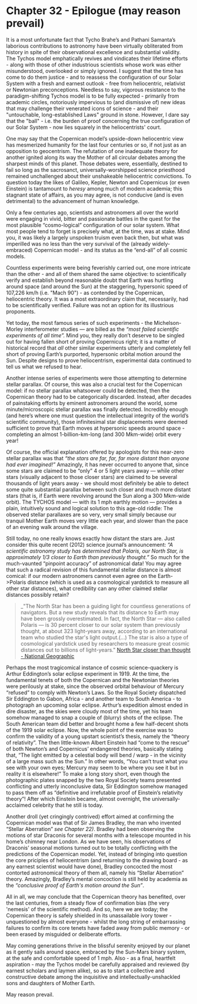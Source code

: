 Chapter 32 - Epilogue (may reason prevail)
==============================================================================

It is a most unfortunate fact that Tycho Brahe’s and Pathani Samanta’s laborious contributions to astronomy have been virtually obliterated from history in spite of their observational excellence and substantial validity. The Tychos model emphatically revives and vindicates their lifetime efforts - along with those of other industrious scientists whose work was either misunderstood, overlooked or simply ignored. I suggest that the time has come to do them justice - and to reassess the configuration of our Solar System with a fresh and earnest outlook - free from heliocentric, relativist or Newtonian preconceptions. Needless to say, vigorous resistance to the paradigm-shifting Tychos model is to be fully expected - primarily from academic circles, notoriously impervious to (and dismissive of) new ideas that may challenge their venerated icons of science - and their "untouchable, long-established Laws" ground in stone. However, I dare say that the "ball" - i.e. the burden of proof concerning the true configuration of our Solar System - now lies squarely in the heliocentrists' court. 

One may say that the Copernican model’s upside-down heliocentric view has mesmerized humanity for the last four centuries or so, if not just as an opposition to geocentrism. The refutation of one inadequate theory for another ignited along its way the Mother of all circular debates among the sharpest minds of this planet. Those debates were, essentially, destined to fail so long as the sacrosanct, universally-worshipped science priesthood remained unchallenged about their unshakeable heliocentric convictions. To question today the likes of Galileo, Kepler, Newton and Copernicus (or even Einstein) is tantamount to _heresy_ among much of modern academia; this stagnant state of affairs, as you may agree, is not conducive (and is even detrimental) to the advancement of human knowledge.

Only a few centuries ago, scientists and astronomers all over the world were engaging in vivid, bitter and passionate battles in the quest for the most plausible “cosmo-logical” configuration of our solar system. What most people tend to forget is precisely what, at the time, was at stake. Mind you, it was likely a largely unspoken truism even back then, but what was imperilled was no less than the very survival of the (already widely-embraced) Copernican model - and its status as the “end-all” of all cosmic models. 

Countless experiments were being feverishly carried out, one more intricate than the other - and all of them shared the same objective: to scientifically verify and establish beyond reasonable doubt that Earth was hurtling around space (and around the Sun) at the staggering, hypersonic speed of 107,226 km/h (i.e. "Mach 90") - as contended by the Copernican, heliocentric theory. It was a most extraordinary claim that, necessarily, had to be scientifically verified. Failure was not an option for its illustrious proponents.

Yet today, the most famous series of such experiments - the Michelson-Morley interferometer studies — are billed as the _“most failed scientific experiments of all time”._ Mind you, they really don’t deserve to be singled out for having fallen short of proving Copernicus right; it is a matter of historical record that _all_ other similar experiments utterly and completely fell short of proving Earth’s purported, hypersonic orbital motion around the Sun. Despite designs to prove heliocentrism, experimental data continued to tell us what we refused to hear.

Another intense series of experiments were those attempting to determine stellar parallax. Of course, this was also a crucial test for the Copernican model: if no stellar parallax whatsoever could be detected, then the Copernican theory had to be categorically discarded. Instead, after decades of painstaking efforts by eminent astronomers around the world, some minute/microscopic stellar parallax was finally detected. Incredibly enough (and here’s where one must question the intellectual integrity of the world’s scientific community), those infinitesimal star displacements were deemed sufficient to prove that Earth moves at hypersonic speeds around space - completing an almost 1-billion-km-long (and 300 Mkm-wide) orbit every year!

Of course, the official explanation offered by apologists for this near-zero stellar parallax was that _“the stars are far, far, far more distant than anyone had ever imagined!”_ Amazingly, it has never occurred to anyone that, since some stars are claimed to be “only” 4 or 5 light years away — while other stars (visually adjacent to those closer stars) are claimed to be several thousands of light years away - we should most definitely be able to detect some quite substantial parallax between such closer and much more distant stars (that is, if Earth were revolving around the Sun along a 300 Mkm-wide orbit). The TYCHOS model — with its 1 mph earthly motion — provides a plain, intuitively sound and logical solution to this age-old riddle: The observed stellar parallaxes are so very, very small simply because our tranquil Mother Earth moves very little each year, and slower than the pace of an evening walk around the village.

Still today, no one really knows exactly how distant the stars are. Just consider this quite recent (2012) science journal’s announcement: _“A scientific astronomy study has determined that Polaris, our North Star, is approximately 1/3 closer to Earth than previously thought.”_ So much for the much-vaunted “pinpoint accuracy” of astronomical data! You may agree that such a radical revision of this fundamental stellar distance is almost comical: if our modern astronomers cannot even agree on the Earth->Polaris distance (which is used as a cosmological yardstick to measure all other star distances), what credibility can any other claimed stellar distances possibly retain?

> _"The North Star has been a guiding light for countless generations of navigators. But a new study reveals that its distance to Earth may have been grossly overestimated. In fact, the North Star — also called Polaris — is 30 percent closer to our solar system than previously thought, at about 323 light-years away, according to an international team who studied the star's light output.(...) The star is also a type of cosmological yardstick used by researchers to measure great cosmic distances out to billions of light-years." [North Star closer than thought - National Geographic](https://www.tychos.info/citation/003C_North-Star-Closer.htm)

Perhaps the most tragicomical instance of cosmic science-quackery is Arthur Eddington’s solar eclipse experiment in 1919. At the time, the fundamental tenets of both the Copernican and the Newtonian theories were perilously at stake, since the observed orbital behaviour of Mercury “refused” to comply with Newton’s Laws. So the Royal Society dispatched Sir Eddington to Gabon, Africa - and another team to South America - to photograph an upcoming solar eclipse. Arthur’s expedition almost ended in dire disaster, as the skies were cloudy most of the time, yet his team somehow managed to snap a couple of (blurry) shots of the eclipse. The South American team did better and brought home a few half-decent shots of the 1919 solar eclipse. Now, the whole point of the exercise was to confirm the validity of a young upstart scientist’s thesis, namely the “theory of relativity”. The then little-known Albert Einstein had “come to the rescue” of both Newton’s and Copernicus’ endangered theories, basically stating that, “The light emitted by a celestial body will bend / warp - in the vicinity of a large mass such as the Sun.” In other words, “You can’t trust what you see with your own eyes; Mercury may seem to be where you see it but in reality it is elsewhere!” To make a long story short, even though the photographic plates snapped by the two Royal Society teams presented conflicting and utterly inconclusive data, Sir Eddington somehow managed to pass them off as “definitive and irrefutable proof of Einstein’s relativity theory”! After which Einstein became, almost overnight, the universally-acclaimed celebrity that he still is today.

Another droll (yet cringingly contrived) effort aimed at confirming the Copernican model was that of Sir James Bradley, the man who invented “Stellar Aberration” _see Chapter 22)_. Bradley had been observing the motions of star Draconis for several months with a telescope mounted in his home’s chimney near London. As we have seen, his observations of Draconis’ seasonal motions turned out to be totally conflicting with the predictions of the Copernican model. Yet, instead of bringing into question the core priciples of heliocentrism (and returning to the drawing board - as any earnest scientist would have done), Bradley concocted the most contorted astronomical theory of them all, namely his “Stellar Aberration” theory. Amazingly, Bradley’s mental concoction is still held by academia as the _“conclusive proof of Earth's motion around the Sun”_.  

All in all, we may conclude that the Copernican theory has benefited, over the last centuries, from a steady flow of confirmation bias (the very 'nemesis' of the scientific method). And so, here we are today; the Copernican theory is safely shielded in its unassailable ivory tower - unquestioned by almost everyone - whilst the long string of embarrassing failures to confirm its core tenets have faded away from public memory - or been erased by misguided or deliberate efforts. 

May coming generations thrive in the blissful serenity enjoyed by our planet as it gently sails around space, embraced by the Sun-Mars binary system, at the safe and comfortable speed of 1 mph. Also - as a final, heartfelt aspiration - may the Tychos model be carefully appraised and reviewed (by earnest scholars and laymen alike), so as to start a collective and constructive debate among the inquisitive and intellectually-unshackled sons and daughters of Mother Earth. 

May reason prevail.
